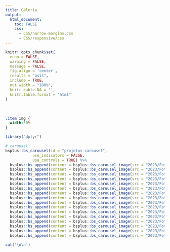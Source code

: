 ```yaml
---
title: Galeria
output:
  html_document:
    toc: FALSE
    css:
      - CSS/narrow-margins.css
      - CSS/responsive/css
---
```


<!--install and/or load all R packages-->
```r
knitr::opts_chunk$set(
  echo = FALSE,
  warning = FALSE,
  message = FALSE,
  fig.align = 'center',
  results = "asis",
  include = TRUE,
  out.width = "100%",
  knitr.kable.NA = '',
  knitr.table.format = "html"
)
```

<br>

```css
.item img {
  width:50%
}
```

```r
library("dplyr")

# carousel
bsplus::bs_carousel(id = "projetos-carousel",
            use_indicators = FALSE,
            use_controls = TRUE) %>%
  bsplus::bs_append(content = bsplus::bs_carousel_image(src = "2023/Fotos/01.jpeg")) %>%
  bsplus::bs_append(content = bsplus::bs_carousel_image(src = "2023/Fotos/02.jpeg")) %>%
  bsplus::bs_append(content = bsplus::bs_carousel_image(src = "2023/Fotos/03.jpeg")) %>%
  bsplus::bs_append(content = bsplus::bs_carousel_image(src = "2023/Fotos/04.jpeg")) %>%
  bsplus::bs_append(content = bsplus::bs_carousel_image(src = "2023/Fotos/05.jpeg")) %>%
  bsplus::bs_append(content = bsplus::bs_carousel_image(src = "2023/Fotos/06.jpeg")) %>%
  bsplus::bs_append(content = bsplus::bs_carousel_image(src = "2023/Fotos/07.jpeg")) %>%
  bsplus::bs_append(content = bsplus::bs_carousel_image(src = "2023/Fotos/08.jpeg")) %>%
  bsplus::bs_append(content = bsplus::bs_carousel_image(src = "2023/Fotos/09.jpeg")) %>%
  bsplus::bs_append(content = bsplus::bs_carousel_image(src = "2023/Fotos/10.jpeg")) %>%
  bsplus::bs_append(content = bsplus::bs_carousel_image(src = "2023/Fotos/11.jpeg")) %>%
  bsplus::bs_append(content = bsplus::bs_carousel_image(src = "2023/Fotos/12.jpeg")) %>%
  bsplus::bs_append(content = bsplus::bs_carousel_image(src = "2023/Fotos/13.jpeg")) %>%
  bsplus::bs_append(content = bsplus::bs_carousel_image(src = "2023/Fotos/14.jpeg")) %>%
  bsplus::bs_append(content = bsplus::bs_carousel_image(src = "2023/Fotos/15.jpeg")) %>%
  bsplus::bs_append(content = bsplus::bs_carousel_image(src = "2023/Fotos/16.jpeg"))

cat('\n\n')
```
